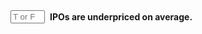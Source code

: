 ::: {.question-block}

<form onsubmit="event.preventDefault(); checkAnswerBox('q57','T')" style="display: flex; align-items: center; gap: 8px;">
<input type="text" id="q57" name="q57" maxlength="1" placeholder="T or F"
         style="width: 55px;" data-correct-answer="T" /> <label for="q57"><strong>IPOs are underpriced on average.</strong></label>
</form>

<div id="feedback-q57" class="feedback" data-status="" style="display:none;">
The sentence is TRUE. This is a well-documented phenomenon where the offering price is often lower than the price at which the stock first trades in the secondary market, resulting in a positive first-day return.
</div>
:::
